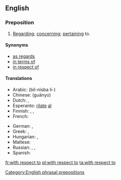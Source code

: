 ==English==

===Preposition===
{{en-prep|pos=[[with]] [[respect]] [[to]]}}

# [[regarding|Regarding]]; [[concerning]]; [[pertaining]] to.

====Synonyms====
* [[as regards]]
* [[in terms of]]
* [[in respect of]]

====Translations====
{{trans-top|pertaining to}}
* Arabic: {{t|ar|بالنسبة ل}} (bil-nisba li-)
* Chinese: {{t-|cmn|关于|sc=Hani}} (guānyú)
* Dutch: {{t-|nl|ten opzichte van}}, {{t-|nl|met betrekking tot}}
* Esperanto: [[rilate]] [[al]]
* Finnish: {{t-|fi|suhteen}},  {{t-|fi|suhteessa}},  {{t+|fi|liittyen}}
* French: {{t+|fr|quant à}}
{{trans-mid}}
* German: {{t|de|in Bezug auf}}, {{t+|de|bezüglich}}
* Greek: {{t-|el|σε σχέση με}}, {{t-|el|εν σχέση προς}}
* Hungarian: {{t+|hu|szerint}},  {{t|hu|megfelelően}}
* Maltese: {{t|mt|rigward|m}}
* Russian: {{t|ru|что касается}}, {{t+|ru|относительно}}, {{t|ru|касательно}}
* Spanish: {{t|es|en cuanto a}}
{{trans-bottom}}

[[Category:English phrasal prepositions]]

[[fr:with respect to]]
[[pl:with respect to]]
[[ta:with respect to]]